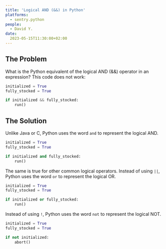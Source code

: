 ```yaml
---
title: 'Logical AND (&&) in Python'
platforms: 
  - sentry.python
people: 
  - David Y.
date: 
  2023-05-15T11:30:00+02:00
---
```


## The Problem

What is the Python equivalent of the logical AND (&&) operator in an expression? This code does not work:

```python
initialized = True
fully_stocked = True

if initialized && fully_stocked:
    run()
```

## The Solution

Unlike Java or C, Python uses the word `and` to represent the logical AND.

```python
initialized = True
fully_stocked = True

if initialized and fully_stocked:
    run()
```

The same is true for other common logical operators. Instead of using `||`, Python uses the word `or` to represent the logical OR.

```python
initialized = True
fully_stocked = True

if initialized or fully_stocked:
    run()
```

Instead of using `!`, Python uses the word `not` to represent the logical NOT.

```python
initialized = True
fully_stocked = True

if not initialized:
    abort()
```
